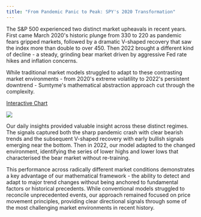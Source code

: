 ```yaml
---
title: "From Pandemic Panic to Peak: SPY's 2020 Transformation"
---
```


The S\&P 500 experienced two distinct market upheavals in recent years. First came March 2020's historic plunge from 330 to 220 as pandemic fears gripped markets, followed by a dramatic V-shaped recovery that saw the index more than double to over 450. Then 2022 brought a different kind of decline - a steady, grinding bear market driven by aggressive Fed rate hikes and inflation concerns.

While traditional market models struggled to adapt to these contrasting market environments - from 2020's extreme volatility to 2022's persistent downtrend - Sumtyme's mathematical abstraction approach cut through the complexity. 

[Interactive Chart](https://www.sumtyme.ai/spy)

![](/images/spy_1.png)

Our daily insights provided valuable insight across these distinct regimes. The signals captured both the sharp pandemic crash with clear bearish trends and the subsequent V-shaped recovery with early bullish signals emerging near the bottom. Then in 2022, our model adapted to the changed environment, identifying the series of lower highs and lower lows that characterised the bear market without re-training.

This performance across radically different market conditions demonstrates a key advantage of our mathematical framework - the ability to detect and adapt to major trend changes without being anchored to fundamental factors or historical precedents. While conventional models struggled to reconcile unprecedented events, our approach remained focused on price movement principles, providing clear directional signals through some of the most challenging market environments in recent history.